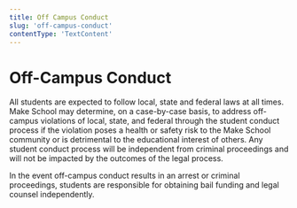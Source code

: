 ```yaml
---
title: Off Campus Conduct
slug: 'off-campus-conduct'
contentType: 'TextContent'
---
```


# Off-Campus Conduct

All students are expected to follow local, state and federal laws at all times. Make School may
determine, on a case-by-case basis, to address off-campus violations of local, state, and federal
through the student conduct process if the violation poses a health or safety risk to the Make
School community or is detrimental to the educational interest of others. Any student conduct
process will be independent from criminal proceedings and will not be impacted by the outcomes of
the legal process.

In the event off-campus conduct results in an arrest or criminal proceedings, students are
responsible for obtaining bail funding and legal counsel independently.
